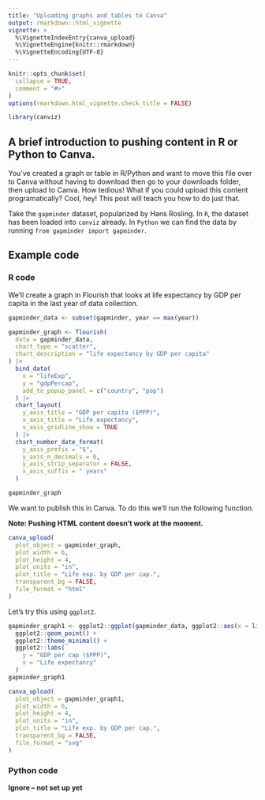 ```yaml
---
title: "Uploading graphs and tables to Canva"
output: rmarkdown::html_vignette
vignette: >
  %\VignetteIndexEntry{canva_upload}
  %\VignetteEngine{knitr::rmarkdown}
  %\VignetteEncoding{UTF-8}
---
```


```r
knitr::opts_chunk$set(
  collapse = TRUE,
  comment = "#>"
)
options(rmarkdown.html_vignette.check_title = FALSE)
```

```r
library(canviz)
```

## A brief introduction to pushing content in R or Python to Canva.

You've created a graph or table in R/Python and want to move this file over to Canva without having to download then go to your downloads folder, then upload to Canva. How tedious! What if you could upload this content programatically? Cool, hey! This post will teach you how to do just that.

Take the `gapminder` dataset, popularized by Hans Rosling. In `R`, the dataset has been loaded into `canviz` already.  In `Python` we can find the data by running `from gapminder import gapminder`.

## Example code {.tabset} 

### R code

We'll create a graph in Flourish that looks at life expectancy by GDP per capita in the last year of data collection.

```r
gapminder_data <- subset(gapminder, year == max(year))

gapminder_graph <- flourish(
  data = gapminder_data,
  chart_type = "scatter",
  chart_description = "life expectancy by GDP per capita"
) |>
  bind_data(
    x = "lifeExp",
    y = "gdpPercap",
    add_to_popup_panel = c("country", "pop")
  ) |>
  chart_layout(
    y_axis_title = "GDP per capita ($PPP)",
    x_axis_title = "Life expectancy",
    x_axis_gridline_show = TRUE
  ) |>
  chart_number_date_format(
    y_axis_prefix = "$",
    y_axis_n_decimals = 0,
    y_axis_strip_separator = FALSE,
    x_axis_suffix = " years"
  )

gapminder_graph
```

We want to publish this in Canva. To do this we'll run the following function. 

**Note: Pushing HTML content doesn't work at the moment.**
```r
canva_upload(
  plot_object = gapminder_graph,
  plot_width = 6,
  plot_height = 4,
  plot_units = "in",
  plot_title = "Life exp. by GDP per cap.",
  transparent_bg = FALSE,
  file_format = "html"
)
```

Let's try this using `ggplot2`.

```r
gapminder_graph1 <- ggplot2::ggplot(gapminder_data, ggplot2::aes(x = lifeExp, y = gdpPercap)) +
  ggplot2::geom_point() +
  ggplot2::theme_minimal() +
  ggplot2::labs(
    y = "GDP per cap ($PPP)",
    x = "Life expectancy"
  )
gapminder_graph1
```
```r
canva_upload(
  plot_object = gapminder_graph1,
  plot_width = 6,
  plot_height = 4,
  plot_units = "in",
  plot_title = "Life exp. by GDP per cap.",
  transparent_bg = FALSE,
  file_format = "svg"
)
```


### Python code 

**Ignore -- not set up yet** 

```python

```

